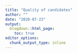 ```yaml
---
title: "Quality of candidates"
author: ""
date: "2020-07-23"
output:
  blogdown::html_page:
    toc: true
editor_options: 
  chunk_output_type: inline
---
```



<!-- ```{r set up, warning=FALSE, include=FALSE, message= FALSE} -->

<!-- knitr::opts_chunk$set(cache = FALSE,echo = FALSE, message=FALSE, warning = FALSE) -->


<!-- library(tidyverse) -->
<!-- library(data.table) -->
<!-- library(knitr) -->
<!-- library(kableExtra) -->
<!-- library(scales) -->
<!-- library(gridExtra) -->
<!-- library(stargazer) -->
<!-- library(ggbump) -->
<!-- library(here) -->

<!-- `%!in%` = Negate(`%in%`) -->

<!-- select <- dplyr::select -->
<!-- ``` -->


<!-- In this post, we are trying to assess nature of candidates in dynast constituency and how it differs from a non-dynast constituency. In the analysis we exclude of the winner since our intention is to asses how having important dynast candidate affect the general candidate characteristics in that particular constituency. In the GE section we limit our analysis -->



<!-- ```{r} -->

<!-- ge <- read.csv(here("data","tcpd_ge_09_14_19_dyn.csv")) -->

<!-- #names(ge) -->


<!-- names(ge)[1] <- "State_Name" -->

<!-- names(ge) <- tolower(ge) -->

<!-- ge$dynast <- ifelse(ge$dyn==1,1,0) -->

<!-- adr_ge <- read.csv(here("data/adr","adr_tcpd_09_14_19.csv")) -->

<!-- names(adr_ge) -->

<!-- adr_ge<- adr_ge %>% select(2:10,55:61, State_Name, Year,Constituency_No, Position) -->

<!-- names(adr) <- tolower(names(adr)) -->

<!-- #ge_cen$Age <- NULL -->

<!-- dyn_adr_ge <- merge(ge,ge_adr, by = c("State_Name","Year", "Constituency_No", "Position")) -->

<!-- ge_cen_adr <- ge_cen_adr %>% filter(total_assets>0) -->


<!-- ``` -->



<!-- ```{r file config} -->



<!-- ge_19 <- read.csv(here("data","TCPD_2019_all_candidates_with_caste_and_political_family.csv")) -->

<!-- ge_19 <- read.csv(here("data","tcpd_ge_09_14_19_dyn.csv")) -->

<!-- names(ge_19 ) <- tolower(names(ge_19)) -->


<!-- ge_19 <- ge_19 %>% filter(state_name == "Uttar_Pradesh") -->

<!-- dyn <- read.csv(here("data", "dyn_all.csv")) -->

<!-- dyn_ae_ge <- dyn %>% filter(election_type %in% c("AE", "GE")) -->

<!-- ## checks if there was a dynast candidate in that constituency in a particular year -->

<!-- dyn_ae_ge <- dyn_ae_ge  %>% group_by(year,constituency_no) %>% mutate(dyn_con= if_else(any(dyn_cum_2 ==1),1,0)) -->

<!-- dyn_ae_con <- dyn_ae_ge %>% filter(year %in% c(2012,2017)) %>% distinct(constituency_no,year, .keep_all = TRUE)%>% select(year, constituency_name, constituency_no, dyn_con) %>% arrange( constituency_no, year) -->


<!-- ## create a data frame which tells you if there was a dynast canidate in the top two positions. -->

<!-- dyn_ae_ge_uniq_con <- dyn_ae_ge %>% select(year, constituency_no, dyn_con, dyn_cum_2)%>% distinct(year, constituency_no, .keep_all = TRUE) -->

<!-- dyn_ge19 <- merge(ge_19, dyn_ae_ge_uniq_con , by = c("year", "constituency_no"), all.x = TRUE, allow.cartesian =TRUE) -->

<!-- dyn_ge19  <- dyn_ge19 %>% filter(dyn_cum_2 ==0) -->

<!-- ``` -->




<!-- ```{r adr} -->

<!-- ## reading adr candidate level data scraped Jatin, includes information for all the candidates for the years 2009,2012,2014,2017,2019 -->


<!-- adr <- read.csv(here("data", "adr_candidatelevel.csv")) -->

<!-- names(adr)[1] <- "position" -->

<!-- names(adr) <- tolower(names(adr)) -->

<!-- adr <- adr %>% dplyr::select( -c(constituency_id,state,         assembly_no, -->
<!--   month,              poll_no, -->
<!--   delimid,            position, -->
<!--   candidate,          sex, -->
<!--   party,              votes, -->
<!--   candidate_type,     valid_votes, -->
<!--   electors,           constituency_name, -->
<!--   constituency_type,  sub_region, -->
<!--   n_cand,             turnout_percentage, -->
<!--   vote_share_percentage,     deposit_lost, -->
<!--   margin,             margin_percentage, -->

<!--   enop, -->
<!--   pid,                max_poll_no, -->
<!--   last_poll,          contested, -->
<!--   last_party,         last_constituency_name, -->
<!--   same_constituency,  same_party, -->
<!--   no_terms,           turncoat, -->
<!--   incumbent,          recontest )  ) -->



<!-- adr <- adr %>% rename( position = position_tcpd) -->


<!-- ##merging the canidate information to the the data frame produced earlier to retrieve if there was dynst winner or runner-up. -->


<!-- adr_dyn<- merge(adr,dyn_ae_ge_uniq_con, by = c("year", "constituency_no"), all.x = TRUE, allow.cartesian =TRUE) -->


<!-- names(adr_dyn ) <- make.unique(names(adr_dyn )) -->

<!-- adr_dyn$total_assets <- as.numeric(adr_dyn$total_assets) -->

<!-- ``` -->





<!-- # 2012 & 2017 -->

<!-- ```{r ae level} -->

<!-- adr_dyn_12_17 <- adr_dyn %>% filter (year %in% c(2012,2017)) -->

<!-- names(adr_dyn_12_17) -->

<!-- ``` -->

<!-- ## Assets -->

<!-- Constituency type : 1 - Dynast constituency, 2- Non-dynast constituency -->


<!-- ```{r} -->

<!-- adr_dyn_12_17 %>% group_by(dyn_con) %>% filter(winner ==0) %>% summarise(mean(total_assets, na.rm =TRUE), mean(total_movable_assets_totals), mean(total_immovable_assets_totals)) %>% kable(caption = "Assets", col.names= c("Constituency Type", "Total assets", "Total movable assets", "Total immovable assets")) %>% kable_styling(bootstrap_options = "striped") -->

<!-- ``` -->



<!-- ## Criminality -->

<!-- ```{r} -->


<!-- adr_dyn_12_17%>% group_by(dyn_con) %>% filter(winner ==0) %>% summarise(mean(serious_crime), mean(non_serious_crime)) %>% kable(caption = "Criminality", col.names= c("Constituency Type", "Serious crime", "Non-serious crime"), digits = 2)%>% kable_styling(bootstrap_options = "striped") -->




<!-- ``` -->


<!-- ## Profession -->

<!-- ```{r proession, fig.width = 16/2, fig.height = 9/2} -->



<!-- adr_12_17 <- read.csv(here("data", "dyn_adr_12_17.csv")) -->

<!-- adr_12_17 <- adr_12_17 %>% mutate(profession_new = ifelse(Profession %in% c("Medical Worker/Doctor","Engineer", "Government Job","Private Job", "Retired", "Journalist") , "Professional Job", -->
<!--                                              ifelse(Profession %in% c("Social Worker", "Politician"), "Social Work", -->
<!--                                                     ifelse(Profession %in% c("Dependent", "Driver", "Not Known", "Others", "Wage Labourer/Worker"), "Others", Profession)))) -->

<!-- #table(adr_12_17$profession_new) -->

<!-- adr_12_17 %>% group_by(dyn_con, profession_new) %>% filter(winner ==0) %>% summarise(count = n()) %>% group_by(dyn_con) %>% mutate(sum = sum(count), prop = count/sum) %>% select(dyn_con, profession_new, prop) %>% -->
<!--   ggplot(aes(factor(dyn_con), prop, fill= profession_new,label = round(prop,2)))+ -->
<!--   geom_bar(position = "stack", stat = "identity")+ -->
<!--    geom_text(size = 3, position = position_stack(vjust = 0.5))+ -->
<!--     theme_minimal()+ -->
<!--   scale_x_discrete(labels=(c( "Dynast Constituency", "Non - dynast Constituency")))+ -->
<!--   labs(title = " Composition of candidate's professions \n wrt constituency type" ,subtitle = "AE 2012 & 2017",x = "", y = "Proportion", fill = "") + -->
<!--   theme(plot.margin = unit(c(.5,.5,.5,.5), "cm"), -->
<!--         plot.background = element_blank(), -->
<!--         plot.title = element_text(hjust = 0.5, size = 18, family = "serif"), -->
<!--         plot.subtitle = element_text(hjust = 0.5, size = 15, family = "serif"), -->
<!--         text = element_text(color = "gray20"), -->
<!--         legend.title = element_blank(), -->
<!--         #legend.position = "bottom", -->
<!--         legend.text = element_text(size = 12,family = "serif"), -->
<!--         axis.text = element_text(face = "italic", size = 12), -->
<!--         axis.text.y = element_blank(), -->
<!--         axis.title.x = element_text(vjust = -1, size = 16), -->
<!--         axis.title.y = element_blank(), -->
<!--         axis.ticks.y = element_blank(), -->
<!--         axis.line= element_line(color = "gray40", size = .5), -->
<!--         axis.line.y = element_blank(), -->
<!--         panel.grid.major = element_blank(), -->
<!--         panel.grid.minor = element_blank() -->
<!--   ) -->

<!-- ``` -->


<!-- ## Education -->

<!-- ```{r} -->

<!--   adr_12_17$education_cl <- case_when(str_detect(adr_12_17$education, "(Pass)| (Others) | (Literate) | (Illiterate)") ~ "School", str_detect(adr_12_17$education,"(Doctorate)|(Post)") ~ "PG+",str_detect(adr_12_17$education,"(Unknown)|(Not Given)") ~"NA" ,TRUE ~ "UG") -->

<!-- #table(adr_12_17$education_cl) -->

<!-- adr_12_17$education_cl <- factor(adr_12_17$education_cl,levels =c( "School", "UG", "PG+")) -->



<!-- adr_12_17 %>% filter(education_cl != "NA"& winner ==0) %>%  group_by(dyn_con, education_cl) %>% summarise(count = n()) %>% group_by(dyn_con) %>% mutate(sum = sum(count), prop = count/sum) %>% arrange(education_cl) %>% select(dyn_con, education_cl, prop) %>% kable(caption = "Education", col.names= c("Constituency type", "Education", "Proportion"), digits = 2)%>% kable_styling(bootstrap_options = "striped") -->

<!-- ``` -->



<!-- # GE 2019 -->


<!-- ## Assets -->

<!-- ```{r} -->

<!-- dyn_ge19 %>% group_by(dyn_con) %>% summarise(mean(myneta_assets, na.rm = TRUE), mean(myneta_liabilities, na.rm =TRUE), mean(myneta_net_assets, na.rm =TRUE)) %>% kable(caption = "Assets", col.names= c("Constituency Type", "Assets", "Total liabilities", "Net assets"), digitis = 0)%>% kable_styling(bootstrap_options = "striped") -->


<!-- ``` -->


<!-- ## Criminality -->

<!-- ```{r} -->
<!-- dyn_ge19 %>% group_by(dyn_con) %>% summarise(mean(myneta_criminal_cases, na.rm =TRUE), mean(myneta_serious_criminal_cases, na.rm =TRUE)) %>% kable(caption = "Criminality", col.names= c("Constituency Type", "criminal cases - count", "Serious crime - logical"), digits = 2)%>% kable_styling(bootstrap_options = "striped") -->


<!-- ``` -->


<!-- ##  Gender -->


<!-- ```{r} -->
<!-- dyn_ge19 %>% filter(myneta_gender!= "") %>% group_by(dyn_con, myneta_gender) %>% summarise(count = n()) %>% group_by(dyn_con) %>% mutate(sum = sum(count), prop = count/sum) %>% select(dyn_con, myneta_gender, prop) %>% kable(caption = "Gender", col.names= c("Constituency type", "Gender", "Proportion"), digits = 2)%>% kable_styling(bootstrap_options = "striped") -->

<!-- ``` -->

<!-- ## Education -->

<!-- ```{r} -->
<!-- #table(dyn_ge19$myneta_education) -->

<!--   dyn_ge19$education <- case_when(str_detect(dyn_ge19$myneta_education, "(Pass)| (Others) | (Literate) | (Illiterate)") ~ "School", str_detect(dyn_ge19$myneta_education,"(Doctorate)|(Post)") ~ "PG+", TRUE ~ "UG") -->

<!-- dyn_ge19$education <- factor(dyn_ge19$education,levels =c( "School", "UG", "PG+")) -->



<!-- dyn_ge19 %>% filter(myneta_education!= "") %>% group_by(dyn_con, education) %>% summarise(count = n()) %>% group_by(dyn_con) %>% mutate(sum = sum(count), prop = count/sum) %>%arrange(education) %>% select(dyn_con, education, prop) %>% kable(caption = "Education", col.names= c("Constituency type", "Education", "Proportion"), digits = 2)%>% kable_styling(bootstrap_options = "striped") -->



<!-- ``` -->

<!-- ## Professsion -->

<!-- ```{r} -->

<!-- profession <- data.frame(table(dyn_ge19$myneta_profession)) %>% arrange(-Freq) -->

<!-- # write.csv(profession,"D:/cpr/up-dynasties/dyn_other_data/profession.csv" ) -->
<!-- # table(dyn_ge19$profession) -->

<!-- agri <- c("^Agriculture","Agriculture", "^Farmer", "Farming") -->

<!-- retired <- c("Pension", "retire", "retired", "Pensioner") -->

<!-- social <- c("^Social", "Social work", "Social Work") -->

<!-- teaching <-   c("Teacher", "Teaching", "College", "School", "Lecturer", "Lecture", "Tution") -->





<!--   dyn_ge19$profession <- case_when(str_detect(dyn_ge19$myneta_profession, paste(agri, collapse = "|")) ~ "Agriculture", -->
<!--                                    str_detect(dyn_ge19$myneta_profession, "Advocate")~"Advocate", -->
<!--                                    str_detect(dyn_ge19$myneta_profession, paste(teaching, collapse = "|"))~"Teaching", -->
<!--                                    str_detect(dyn_ge19$myneta_profession, paste(social, collapse = "|"))~"Social Worker", -->
<!--                                    str_detect(dyn_ge19$myneta_profession, paste(retired, collapse = "|"))~"Retired", -->
<!--                                    str_detect(dyn_ge19$myneta_profession, "^Business")~"Business", -->
<!--                                    str_detect(dyn_ge19$myneta_profession, "Doctor")~"Doctor", -->
<!--                                    TRUE ~ "Others") -->

<!--   dyn_ge19 %>% group_by(dyn_con, profession) %>% summarise(count = n()) %>% group_by(dyn_con) %>% mutate(sum = sum(count), prop = count/sum) %>% select(dyn_con, profession, prop) %>% -->
<!--      ggplot(aes(factor(dyn_con), prop, fill= profession,label = round(prop,2)))+ -->
<!--   geom_bar(position = "stack", stat = "identity")+ -->
<!--    geom_text(size = 2, position = position_stack(vjust = 0.5))+ -->
<!--     theme_minimal()+ -->
<!--   scale_x_discrete(labels=(c( "Dynast Constituency", "Non - dynast Constituency")))+ -->
<!--   labs(title = " Composition of candidate's professions \n wrt constituency type" ,subtitle = "AE 2012 & 2017",x = "", y = "Proportion", fill = "") + -->
<!--   theme(plot.margin = unit(c(.5,.5,.5,.5), "cm"), -->
<!--         plot.background = element_blank(), -->
<!--         plot.title = element_text(hjust = 0.5, size = 18, family = "serif"), -->
<!--         plot.subtitle = element_text(hjust = 0.5, size = 15, family = "serif"), -->
<!--         text = element_text(color = "gray20"), -->
<!--         legend.title = element_blank(), -->
<!--         #legend.position = "bottom", -->
<!--         legend.text = element_text(size = 12,family = "serif"), -->
<!--         axis.text = element_text(face = "italic", size = 12), -->
<!--         axis.text.y = element_blank(), -->
<!--         axis.title.x = element_text(vjust = -1, size = 16), -->
<!--         axis.title.y = element_blank(), -->
<!--         axis.ticks.y = element_blank(), -->
<!--         axis.line= element_line(color = "gray40", size = .5), -->
<!--         axis.line.y = element_blank(), -->
<!--         panel.grid.major = element_blank(), -->
<!--         panel.grid.minor = element_blank() -->
<!--   ) -->


<!-- ``` -->




